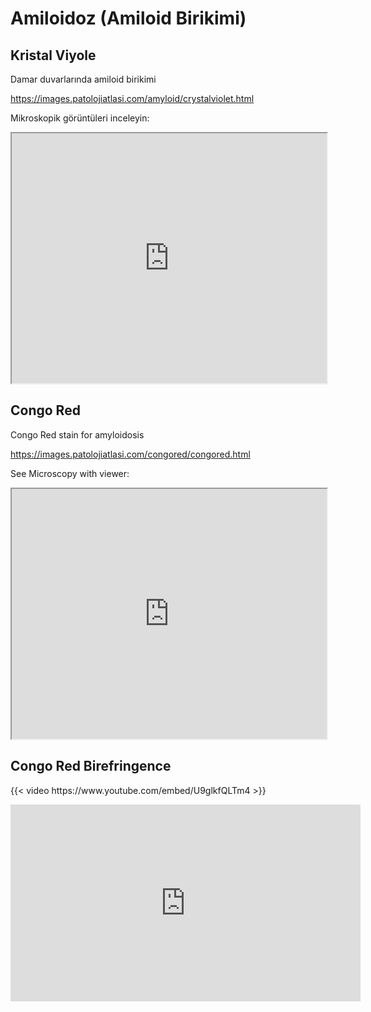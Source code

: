 # Amiloidoz (Amiloid Birikimi)  {#sec-amiloidoz}

## Kristal Viyole {#sec-amiloidoz-kristal-viyole}

Damar duvarlarında amiloid birikimi

<https://images.patolojiatlasi.com/amyloid/crystalviolet.html>

Mikroskopik görüntüleri inceleyin:

<iframe src="https://images.patolojiatlasi.com/amyloid/crystalviolet.html" style="height:400px;width:100%;" data-external="1">

</iframe>

## Congo Red {#sec-amiloidoz-congo-red}

Congo Red stain for amyloidosis

<https://images.patolojiatlasi.com/congored/congored.html>

See Microscopy with viewer:

<iframe src="https://images.patolojiatlasi.com/congored/congored.html" style="height:400px;width:100%;" data-external="1">

</iframe>

## Congo Red Birefringence {#sec-amiloidoz-congo-red-birefringence}



{{< video https://www.youtube.com/embed/U9glkfQLTm4 >}}




<iframe width="560" height="315" src="https://www.youtube.com/embed/U9glkfQLTm4" title="YouTube video player" frameborder="0" allow="accelerometer; autoplay; clipboard-write; encrypted-media; gyroscope; picture-in-picture" allowfullscreen>

</iframe>
